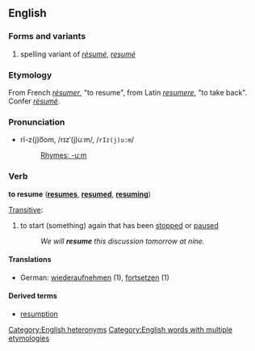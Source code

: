 ==English==

===Forms and variants===
#spelling variant of ''[[résumé]]'', ''[[resumé]]''

===Etymology===
From French ''[[résumer]]'', "to resume", from Latin ''[[resumere]]'', "to take back". Confer ''[[résumé]]''.

===Pronunciation===
*rĭ-z(j)o͞om, /rɪzˈ(j)uːm/, /<tt>rIz(j)u:m</tt>/
*:[[Rhymes:English:-uːm|Rhymes: -uːm]]
<!-- is rē-z(j)o͞om, /riːzˈ(j)uːm/, /<tt>ri:z(j)u:m</tt>/ also valid? what do print dicts say? -->

===Verb===
'''to resume''' ('''[[resumes]]''', '''[[resumed]]''', '''[[resuming]]''')

[[Transitive]]:
# to start (something) again that has been [[stop]]ped or [[pause]]d
#:''We will '''resume''' this discussion tomorrow at nine.''

====Translations====
*German: [[wiederaufnehmen]] (1), [[fortsetzen]] (1)

====Derived terms====
*[[resumption]]

[[Category:English heteronyms]]
[[Category:English words with multiple etymologies]]